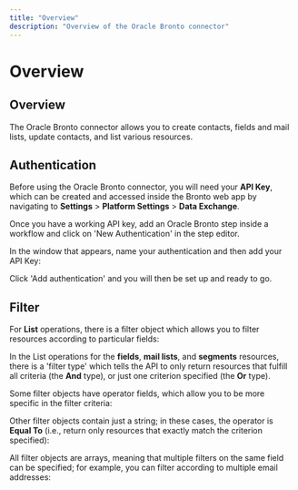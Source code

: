 ```yaml
---
title: "Overview"
description: "Overview of the Oracle Bronto connector"
---
```


# Overview

## Overview

The Oracle Bronto connector allows you to create contacts, fields and mail lists, update contacts, and list various resources.

## Authentication

Before using the Oracle Bronto connector, you will need your **API Key**, which can be created and accessed inside the Bronto web app by navigating to **Settings** > **Platform Settings** > **Data Exchange**.

Once you have a working API key, add an Oracle Bronto step inside a workflow and click on 'New Authentication' in the step editor.

In the window that appears, name your authentication and then add your API Key:

Click 'Add authentication' and you will then be set up and ready to go.

## Filter

For **List** operations, there is a filter object which allows you to filter resources according to particular fields:

In the List operations for the **fields**, **mail lists**, and **segments** resources, there is a 'filter type' which tells the API to only return resources that fulfill all criteria (the **And** type), or just one criterion specified (the **Or** type).

Some filter objects have operator fields, which allow you to be more specific in the filter criteria:

Other filter objects contain just a string; in these cases, the operator is **Equal To** (i.e., return only resources that exactly match the criterion specified):

All filter objects are arrays, meaning that multiple filters on the same field can be specified; for example, you can filter according to multiple email addresses:
